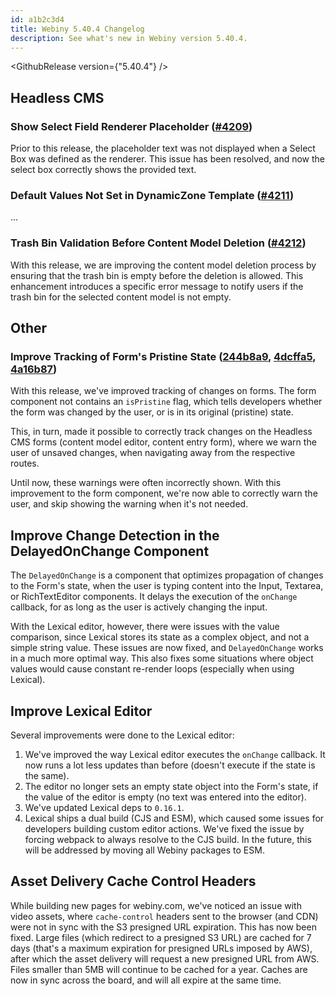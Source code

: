 ```yaml
---
id: a1b2c3d4
title: Webiny 5.40.4 Changelog
description: See what's new in Webiny version 5.40.4.
---
```


<GithubRelease version={"5.40.4"} />

## Headless CMS

### Show Select Field Renderer Placeholder ([#4209](https://github.com/webiny/webiny-js/pull/4209))

Prior to this release, the placeholder text was not displayed when a Select Box was defined as the renderer. This issue has been resolved, and now the select box correctly shows the provided text.

### Default Values Not Set in DynamicZone Template ([#4211](https://github.com/webiny/webiny-js/pull/4211))

...

### Trash Bin Validation Before Content Model Deletion ([#4212](https://github.com/webiny/webiny-js/pull/4212))

With this release, we are improving the content model deletion process by ensuring that the trash bin is empty before the deletion is allowed. This enhancement introduces a specific error message to notify users if the trash bin for the selected content model is not empty.

## Other

### Improve Tracking of Form's Pristine State ([244b8a9](https://github.com/webiny/webiny-js/commit/244b8a9a7aefc2eac06155e3a69db7649aff3907), [4dcffa5](https://github.com/webiny/webiny-js/commit/4dcffa5008416dd9056bb4b360ed8b5fc756a867), [4a16b87](https://github.com/webiny/webiny-js/commit/4a16b8724abd9e53514fc7bcbbbeedfb26e39706))

With this release, we've improved tracking of changes on forms. The form component not contains an `isPristine` flag, which tells developers whether the form was changed by the user, or is in its original (pristine) state.

This, in turn, made it possible to correctly track changes on the Headless CMS forms (content model editor, content entry form), where we warn the user of unsaved changes, when navigating away from the respective routes.

Until now, these warnings were often incorrectly shown. With this improvement to the form component, we're now able to correctly warn the user, and skip showing the warning when it's not needed.

## Improve Change Detection in the DelayedOnChange Component

The `DelayedOnChange` is a component that optimizes propagation of changes to the Form's state, when the user is typing content into the Input, Textarea, or RichTextEditor components. It delays the execution of the `onChange` callback, for as long as the user is actively changing the input.

With the Lexical editor, however, there were issues with the value comparison, since Lexical stores its state as a complex object, and not a simple string value. These issues are now fixed, and `DelayedOnChange` works in a much more optimal way. This also fixes some situations where object values would cause constant re-render loops (especially when using Lexical).

## Improve Lexical Editor

Several improvements were done to the Lexical editor:

1. We've improved the way Lexical editor executes the `onChange` callback. It now runs a lot less updates than before (doesn't execute if the state is the same).
2. The editor no longer sets an empty state object into the Form's state, if the value of the editor is empty (no text was entered into the editor).
3. We've updated Lexical deps to `0.16.1`.
4. Lexical ships a dual build (CJS and ESM), which caused some issues for developers building custom editor actions. We've fixed the issue by forcing webpack to always resolve to the CJS build. In the future, this will be addressed by moving all Webiny packages to ESM.

## Asset Delivery Cache Control Headers

While building new pages for webiny.com, we've noticed an issue with video assets, where `cache-control` headers sent to the browser (and CDN) were not in sync with the S3 presigned URL expiration. This has now been fixed. Large files (which redirect to a presigned S3 URL) are cached for 7 days (that's a maximum expiration for presigned URLs imposed by AWS), after which the asset delivery will request a new presigned URL from AWS. Files smaller than 5MB will continue to be cached for a year. Caches are now in sync across the board, and will all expire at the same time.
